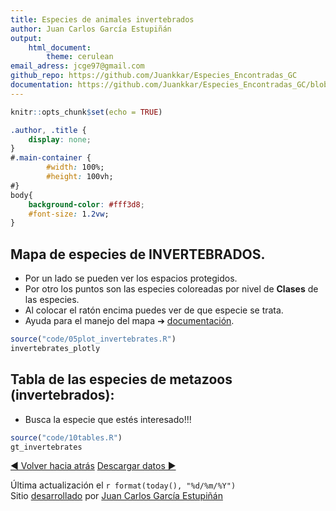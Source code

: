 ```yaml
---
title: Especies de animales invertebrados
author: Juan Carlos García Estupiñán
output: 
    html_document:
        theme: cerulean
email_adress: jcge97@gmail.com
github_repo: https://github.com/Juankkar/Especies_Encontradas_GC
documentation: https://github.com/Juankkar/Especies_Encontradas_GC/blob/main/documents/info.md 
---
```


```r
knitr::opts_chunk$set(echo = TRUE)
```

```css
.author, .title {
    display: none;
}
#.main-container {
        #width: 100%;
        #height: 100vh;
#}
body{
    background-color: #fff3d8;
    #font-size: 1.2vw;
}
```
## Mapa de especies de INVERTEBRADOS.

- Por un lado se pueden ver los espacios protegidos.
- Por otro los puntos son las especies coloreadas por nivel de **Clases** de las especies.
- Al colocar el ratón encima puedes ver de que especie se trata.
-  Ayuda para el manejo del mapa &#10132; [documentación](`r rmarkdown::metadata$documentation`).

```r
source("code/05plot_invertebrates.R")
invertebrates_plotly
```

## Tabla de las especies de metazoos (invertebrados):

* Busca la especie que estés interesado!!!

```r
source("code/10tables.R")
gt_invertebrates
```

<a href="./">&#9664; Volver hacia atrás</a>     <a href="./data"> Descargar datos &#9654;</a> 

Última actualización el `r format(today(), "%d/%m/%Y")`  
Sitio [desarrollado](`r rmarkdown::metadata$github_repo`) por [Juan Carlos García Estupiñán](mailto:`r rmarkdown::metadata$email_adress`)
